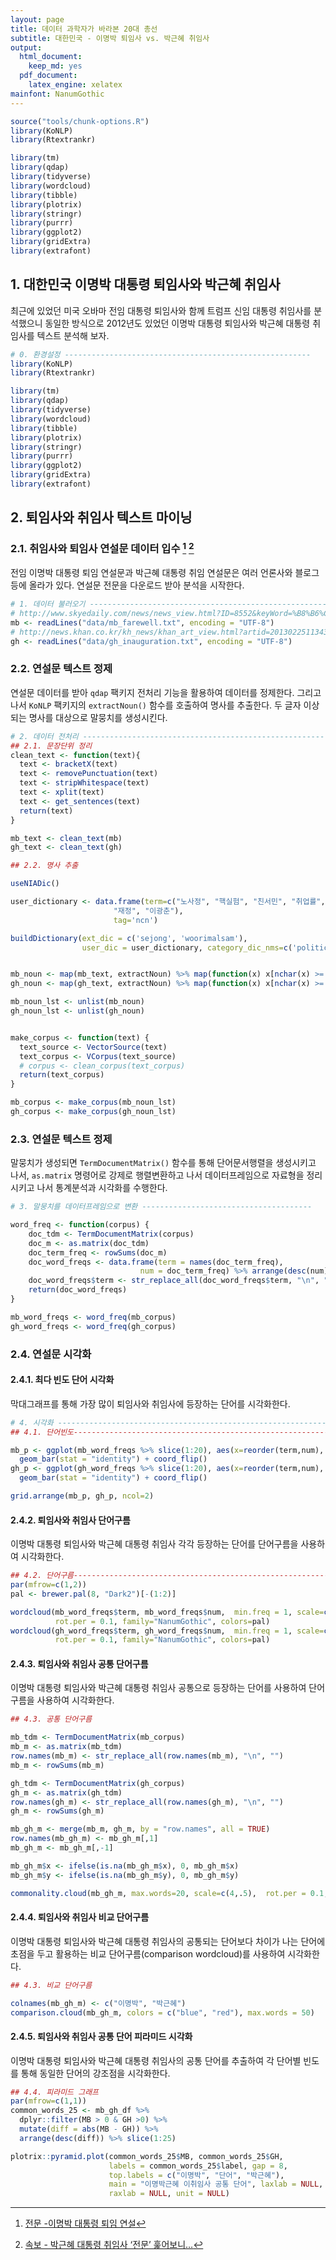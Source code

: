 ```yaml
---
layout: page
title: 데이터 과학자가 바라본 20대 총선
subtitle: 대한민국 - 이명박 퇴임사 vs. 박근혜 취임사
output:
  html_document: 
    keep_md: yes
  pdf_document:
    latex_engine: xelatex
mainfont: NanumGothic
---
```


```r
source("tools/chunk-options.R")
library(KoNLP)
library(Rtextrankr)

library(tm)
library(qdap)
library(tidyverse)
library(wordcloud)
library(tibble)
library(plotrix)
library(stringr)
library(purrr)
library(ggplot2)
library(gridExtra)
library(extrafont)

```


## 1. 대한민국 이명박 대통령 퇴임사와 박근혜 취임사

최근에 있었던 미국 오바마 전임 대통령 퇴임사와 함께 트럼프 신임 대통령 취임사를 분석했으니 동일한 방식으로 2012년도 있었던
이명박 대통령 퇴임사와 박근혜 대통령 취임사를 텍스트 분석해 보자.

``` r
# 0. 환경설정 -------------------------------------------------------
library(KoNLP)
library(Rtextrankr)

library(tm)
library(qdap)
library(tidyverse)
library(wordcloud)
library(tibble)
library(plotrix)
library(stringr)
library(purrr)
library(ggplot2)
library(gridExtra)
library(extrafont)
```

## 2. 퇴임사와 취임사 텍스트 마이닝

### 2.1. 취임사와 퇴임사 연설문 데이터 입수 [^mb-farewell] [^gh-inauguration]

전임 이명박 대통령 퇴임 연설문과 박근혜 대통령 취임 연설문은 여러 언론사와 블로그 등에 올라가 있다.
연설문 전문을 다운로드 받아 분석을 시작한다.

[^mb-farewell]: [전문 -이명박 대통령 퇴임 연설](http://www.skyedaily.com/news/news_view.html?ID=8552&keyWord=%B8%B6%C0%CC%BD%BA%C5%CD%B0%ED)
[^gh-inauguration]: [속보 - 박근혜 대통령 취임사 ‘전문’ 훑어보니…](http://news.khan.co.kr/kh_news/khan_art_view.html?artid=201302251134391&code=910100)

``` r
# 1. 데이터 불러오기 -------------------------------------------------------
# http://www.skyedaily.com/news/news_view.html?ID=8552&keyWord=%B8%B6%C0%CC%BD%BA%C5%CD%B0%ED
mb <- readLines("data/mb_farewell.txt", encoding = "UTF-8")
# http://news.khan.co.kr/kh_news/khan_art_view.html?artid=201302251134391&code=910100
gh <- readLines("data/gh_inauguration.txt", encoding = "UTF-8")
```

### 2.2. 연설문 텍스트 정제

연설문 데이터를 받아 `qdap` 팩키지 전처리 기능을 활용하여 데이터를 정제한다.
그리고 나서 `KoNLP` 팩키지의 `extractNoun()` 함수를 호출하여 명사를 추출한다. 
두 글자 이상되는 명사를 대상으로 말뭉치를 생성시킨다.

``` r
# 2. 데이터 전처리 -------------------------------------------------------
## 2.1. 문장단위 정리
clean_text <- function(text){
  text <- bracketX(text)
  text <- removePunctuation(text)
  text <- stripWhitespace(text)
  text <- xplit(text)
  text <- get_sentences(text)
  return(text)
}

mb_text <- clean_text(mb)
gh_text <- clean_text(gh)

## 2.2. 명사 추출

useNIADic()

user_dictionary <- data.frame(term=c("노사정", "핵실험", "친서민", "취업률", "박근혜","중국", "한국", "마이스터고",
                       "재정", "이광춘"),
                       tag='ncn')

buildDictionary(ext_dic = c('sejong', 'woorimalsam'),
                user_dic = user_dictionary, category_dic_nms=c('political'))


mb_noun <- map(mb_text, extractNoun) %>% map(function(x) x[nchar(x) >= 2])
gh_noun <- map(gh_text, extractNoun) %>% map(function(x) x[nchar(x) >= 2])

mb_noun_lst <- unlist(mb_noun)
gh_noun_lst <- unlist(gh_noun)


make_corpus <- function(text) {
  text_source <- VectorSource(text)
  text_corpus <- VCorpus(text_source)
  # corpus <- clean_corpus(text_corpus)
  return(text_corpus)
}

mb_corpus <- make_corpus(mb_noun_lst)
gh_corpus <- make_corpus(gh_noun_lst)
```

### 2.3. 연설문 텍스트 정제

말뭉치가 생성되면 `TermDocumentMatrix()` 함수를 통해 단어문서행렬을 생성시키고 나서,
`as.matrix` 명령어로 강제로 행렬변환하고 나서 데이터프레임으로 자료형을 정리시키고 나서
통계분석과 시각화를 수행한다.

``` r
# 3. 말뭉치를 데이터프레임으로 변환 --------------------------------------

word_freq <- function(corpus) {
    doc_tdm <- TermDocumentMatrix(corpus)
    doc_m <- as.matrix(doc_tdm)
    doc_term_freq <- rowSums(doc_m)
    doc_word_freqs <- data.frame(term = names(doc_term_freq),
                             num = doc_term_freq) %>% arrange(desc(num))
    doc_word_freqs$term <- str_replace_all(doc_word_freqs$term, "\n", "")
    return(doc_word_freqs)
}

mb_word_freqs <- word_freq(mb_corpus)
gh_word_freqs <- word_freq(gh_corpus)
```

### 2.4. 연설문 시각화

#### 2.4.1. 최다 빈도 단어 시각화

막대그래프를 통해 가장 많이 퇴임사와 취임사에 등장하는 단어를 시각화한다.

``` r
# 4. 시각화 --------------------------------------------------------------
## 4.1. 단어빈도----------------------------------------------------------

mb_p <- ggplot(mb_word_freqs %>% slice(1:20), aes(x=reorder(term,num), y=num)) +
  geom_bar(stat = "identity") + coord_flip()
gh_p <- ggplot(gh_word_freqs %>% slice(1:20), aes(x=reorder(term,num), y=num)) +
  geom_bar(stat = "identity") + coord_flip()

grid.arrange(mb_p, gh_p, ncol=2)
```

#### 2.4.2. 퇴임사와 취임사 단어구름

이명박 대통령 퇴임사와 박근혜 대통령 취임사 각각 등장하는 단어를 단어구름을 사용하여 시각화한다.

``` r
## 4.2. 단어구름----------------------------------------------------------
par(mfrow=c(1,2))
pal <- brewer.pal(8, "Dark2")[-(1:2)]

wordcloud(mb_word_freqs$term, mb_word_freqs$num,  min.freq = 1, scale=c(4,.5),
          rot.per = 0.1, family="NanumGothic", colors=pal)
wordcloud(gh_word_freqs$term, gh_word_freqs$num,  min.freq = 1, scale=c(4,.5),
          rot.per = 0.1, family="NanumGothic", colors=pal)
```

#### 2.4.3. 퇴임사와 취임사 공통 단어구름

이명박 대통령 퇴임사와 박근혜 대통령 취임사 공통으로 등장하는 단어를 사용하여 단어구름을 사용하여 시각화한다.

``` r
## 4.3. 공통 단어구름

mb_tdm <- TermDocumentMatrix(mb_corpus)
mb_m <- as.matrix(mb_tdm)
row.names(mb_m) <- str_replace_all(row.names(mb_m), "\n", "")
mb_m <- rowSums(mb_m)

gh_tdm <- TermDocumentMatrix(gh_corpus)
gh_m <- as.matrix(gh_tdm)
row.names(gh_m) <- str_replace_all(row.names(gh_m), "\n", "")
gh_m <- rowSums(gh_m)

mb_gh_m <- merge(mb_m, gh_m, by = "row.names", all = TRUE)
row.names(mb_gh_m) <- mb_gh_m[,1]
mb_gh_m <- mb_gh_m[,-1]

mb_gh_m$x <- ifelse(is.na(mb_gh_m$x), 0, mb_gh_m$x)
mb_gh_m$y <- ifelse(is.na(mb_gh_m$y), 0, mb_gh_m$y)

commonality.cloud(mb_gh_m, max.words=20, scale=c(4,.5),  rot.per = 0.1, family="NanumGothic", colors=pal)
```

#### 2.4.4. 퇴임사와 취임사 비교 단어구름

이명박 대통령 퇴임사와 박근혜 대통령 취임사의 공통되는 단어보다 
차이가 나는 단어에 초점을 두고 활용하는 비교 단어구름(comparison wordcloud)를 사용하여 시각화한다.

``` r
## 4.3. 비교 단어구름

colnames(mb_gh_m) <- c("이명박", "박근혜")
comparison.cloud(mb_gh_m, colors = c("blue", "red"), max.words = 50)
```

#### 2.4.5. 퇴임사와 취임사 공통 단어 피라미드 시각화 

이명박 대통령 퇴임사와 박근혜 대통령 취임사의 공통 단어를 추출하여 
각 단어별 빈도를 통해 동일한 단어의 강조점을 시각화한다.

``` r
## 4.4. 피라미드 그래프
par(mfrow=c(1,1))
common_words_25 <- mb_gh_df %>%
  dplyr::filter(MB > 0 & GH >0) %>% 
  mutate(diff = abs(MB - GH)) %>% 
  arrange(desc(diff)) %>% slice(1:25)

plotrix::pyramid.plot(common_words_25$MB, common_words_25$GH,
                      labels = common_words_25$label, gap = 8,
                      top.labels = c("이명박", "단어", "박근혜"),
                      main = "이명박근혜 이취임사 공통 단어", laxlab = NULL, 
                      raxlab = NULL, unit = NULL)
```


